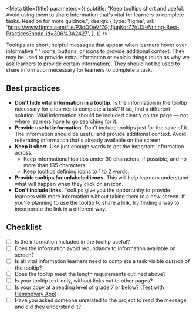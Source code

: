 
<Meta
  title={title}
  parameters={{
    subtitle:
      "Keep tooltips short and useful. Avoid using them to share information that's vital for learners to complete tasks. Read on for more guidnce.",
    design: {
      type: 'figma',
      url:
        'https://www.figma.com/file/P3dOOeVfZGjIfjupKdrZ7j/UX-Writing-Best-Practices?node-id=306%3A2427',
    },
  }}
/>

Tooltips are short, helpful messages that appear when learners hover over informative "i" icons, buttons, or icons to provide additional context. They may be used to provide extra information or explain things (such as why we ask learners to provide certain information). They should not be used to share information necessary for learners to complete a task.

## Best practices

- **Don't hide vital information in a tooltip.** Is the information in the tooltip necessary for a learner to complete a task? If so, find a different solution. Vital information should be included clearly on the page — not where learners have to go searching for it.
- **Provide useful information.** Don't include tooltips just for the sake of it. The information should be useful and provide additional context. Avoid reiterating information that's already available on the screen.
- **Keep it short.** Use just enough words to get the important information across.
  - Keep informational tooltips under 90 characters, if possible, and no more than 135 characters.
  - Keep tooltips defining icons to 1 to 2 words.
- **Provide tooltips for unlabeled icons.** This will help learners understand what will happen when they click on an icon.
- **Don't include links.** Tooltips give you the opportunity to provide learners with more information without taking them to a new screen. If you're planning to use the tooltip to share a link, try finding a way to incorporate the link in a different way.

## Checklist

- [ ] Is the information included in the tooltip useful?
- [ ] Does the information avoid redundancy to information available on screen?
- [ ] Is all vital information learners need to complete a task visible _outside_ of the tooltip?
- [ ] Does the tooltip meet the length requirements outlined above?
- [ ] Is your tooltip text-only, without links out to other pages?
- [ ] Is your copy at a reading level of grade 7 or below? (Test with [Hemingway App](https://hemingwayapp.com/))
- [ ] Have you asked someone unrelated to the project to read the message and did they understand it?
